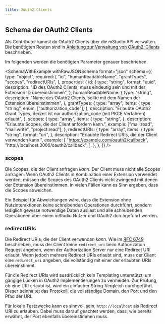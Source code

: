 ```yaml
---
title: OAuth2 Clients
---
```


## Schema der OAuth2 Clients


Als Contributor kannst du OAuth2 Clients über die mStudio API verwalten.
Die benötigten Routen sind in [Anleitung zur Verwaltung von OAuth2-Clients](../../how-to/manage-oauth-clients) beschrieben.

Im folgenden werden die benötigten Parameter genauer beschrieben.

<SchemaWithExample
  withRawJSONSchema
  format="json"
  schema={{
    type: "object",
    required: [
      "id",
      "humanReadableName",
      "grantTypes",
      "scopes",
      "redirectURIs",
    ],
    properties: {
      id: {
        type: "string",
        format: "uuid",
        description:
          "ID des OAuth2 Clients, muss eindeutig sein und mit der Extension ID übereinstimmen",
      },
      humanReadableName: {
        type: "string",
        description:
          "Name des OAuth2 Clients, sollte mit dem Namen der Extension übereinstimmen",
      },
      grantTypes: {
        type: "array",
        items: {
          type: "string",
          enum: ["authorization_code"],
        },
        description:
          "Erlaubte OAuth2 Grant Types, derzeit ist nur authorization_code (mit PKCE Verfahren) erlaubt",
      },
      scopes: {
        type: "array",
        items: {
          type: "string",
        },
        description: "Erlaubte Scopes, die der Client anfordern kann.",
        example: ["mail:read", "mail:write", "project:read"],
      },
      redirectURIs: {
        type: "array",
        items: {
          type: "string",
          format: "uri",
        },
        description: "Erlaubte Redirect URIs, die der Client verwenden kann.",
        example: [
          "https://example.com/oauth2/callback",
          "http://localhost:3000/oauth2/callback",
        ],
      },
    },
  }}
/>

### scopes

Die Scopes, die der Client anfragen _kann_.
Der Client muss nicht alle Scopes anfragen.
Wenn OAuth2 Clients in Kombination einer Extension verwendet werden, müssen die Scopes des OAuth2 Clients nicht zwingend mit denen der Extension übereinstimmen.
In vielen Fällen kann es Sinn ergeben, dass die Scopes abweichen.

Ein Beispiel für Abweichungen wäre, dass die Extension ohne Nutzinteraktionen keine schreibenden Operationen durchführt,
sondern lediglich gewisse notwendige Daten ausliest
und alle schreibenden Operationen über einen mStudio Nutzer und OAuth2 durchgeführt werden.

### redirectURIs

Die Redirect URIs, die der Client verwenden _kann_.
Wie im [RFC 6749](https://datatracker.ietf.org/doc/html/rfc6749#section-3.1.2.3) beschrieben,
muss der Client keine `redirect_uri` beim Authorization Request angeben, wenn der Authorization Server nur eine Redirect URI erlaubt.
Wenn jedoch mehrere Redirect URIs erlaubt sind, muss der Client eine `redirect_uri` angeben,
die vollständig mit einer der erlaubten URIs übereinstimmt.

Für die Redirect URIs wird ausdrücklich kein Templating unterstützt, um gängige Lücken in OAuth2 Implementierungen zu vermeiden.
Zur Prüfung, ob eine URI erlaubt ist, wird ein einfacher String-Vergleich durchgeführt.
Dieser beinhaltet das Protokoll, die vollständige Domain, den Port und den Pfad der URI.

Für lokale Testzwecke kann es sinnvoll sein, `http://localhost` als Redirect URI zu erlauben.
Dabei muss darauf geachtet werden, dass, wie bereits erwähnt, der Port ebenfalls übereinstimmen muss.
